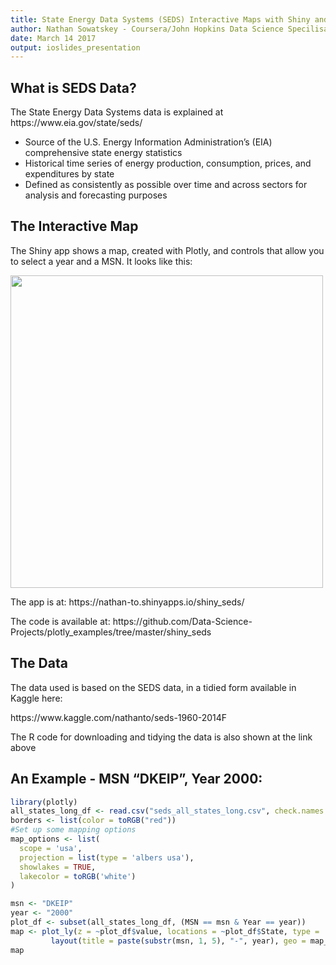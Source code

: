 ```yaml
---
title: State Energy Data Systems (SEDS) Interactive Maps with Shiny and Plotly
author: Nathan Sowatskey - Coursera/John Hopkins Data Science Specilisation
date: March 14 2017
output: ioslides_presentation
---
```


## What is SEDS Data?

The State Energy Data Systems data is explained at https://www.eia.gov/state/seds/

 - Source of the U.S. Energy Information Administration's (EIA) comprehensive state energy statistics
 - Historical time series of energy production, consumption, prices, and expenditures by state 
 - Defined as consistently as possible over time and across sectors for analysis and forecasting purposes

## The Interactive Map

The Shiny app shows a map, created with Plotly, and controls that allow you to select a year and a MSN. It looks like this:

<img src="seds_shiny_map_app.png" width="500">

The app is at: https://nathan-to.shinyapps.io/shiny_seds/

The code is available at: https://github.com/Data-Science-Projects/plotly_examples/tree/master/shiny_seds

## The Data

The data used is based on the SEDS data, in a tidied form available in Kaggle here:

https://www.kaggle.com/nathanto/seds-1960-2014F

The R code for downloading and tidying the data is also shown at the link above

## An Example - MSN "DKEIP", Year 2000:

```r
library(plotly)
all_states_long_df <- read.csv("seds_all_states_long.csv", check.names = FALSE)
borders <- list(color = toRGB("red"))
#Set up some mapping options
map_options <- list(
  scope = 'usa',
  projection = list(type = 'albers usa'),
  showlakes = TRUE,
  lakecolor = toRGB('white')
)

msn <- "DKEIP"
year <- "2000"
plot_df <- subset(all_states_long_df, (MSN == msn & Year == year))
map <- plot_ly(z = ~plot_df$value, locations = ~plot_df$State, type = 'choropleth', locationmode = 'USA-states', color = plot_df$value, colors = 'Blues', marker = list(line = borders)) %>%
         layout(title = paste(substr(msn, 1, 5), "-", year), geo = map_options)
map
```


